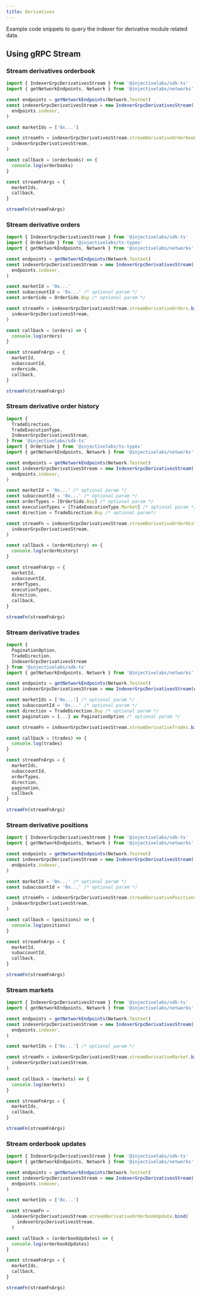 ```yaml
---
title: Derivatives
---
```


Example code snippets to query the indexer for derivative module related data.

## Using gRPC Stream

### Stream derivatives orderbook

```ts
import { IndexerGrpcDerivativesStream } from '@injectivelabs/sdk-ts'
import { getNetworkEndpoints, Network } from '@injectivelabs/networks'

const endpoints = getNetworkEndpoints(Network.Testnet)
const indexerGrpcDerivativesStream = new IndexerGrpcDerivativesStream(
  endpoints.indexer,
)

const marketIds = ['0x...']

const streamFn = indexerGrpcDerivativesStream.streamDerivativeOrderbookV2.bind(
  indexerGrpcDerivativesStream,
)

const callback = (orderbooks) => {
  console.log(orderbooks)
}

const streamFnArgs = {
  marketIds,
  callback,
}

streamFn(streamFnArgs)
```

### Stream derivative orders

```ts
import { IndexerGrpcDerivativesStream } from '@injectivelabs/sdk-ts'
import { OrderSide } from '@injectivelabs/ts-types'
import { getNetworkEndpoints, Network } from '@injectivelabs/networks'

const endpoints = getNetworkEndpoints(Network.Testnet)
const indexerGrpcDerivativesStream = new IndexerGrpcDerivativesStream(
  endpoints.indexer,
)

const marketId = '0x...'
const subaccountId = '0x...' /* optional param */
const orderSide = OrderSide.Buy /* optional param */

const streamFn = indexerGrpcDerivativesStream.streamDerivativeOrders.bind(
  indexerGrpcDerivativesStream,
)

const callback = (orders) => {
  console.log(orders)
}

const streamFnArgs = {
  marketId,
  subaccountId,
  orderside,
  callback,
}

streamFn(streamFnArgs)
```

### Stream derivative order history

```ts
import {
  TradeDirection,
  TradeExecutionType,
  IndexerGrpcDerivativesStream,
} from '@injectivelabs/sdk-ts'
import { OrderSide } from '@injectivelabs/ts-types'
import { getNetworkEndpoints, Network } from '@injectivelabs/networks'

const endpoints = getNetworkEndpoints(Network.Testnet)
const indexerGrpcDerivativesStream = new IndexerGrpcDerivativesStream(
  endpoints.indexer,
)

const marketId = '0x...' /* optional param */
const subaccountId = '0x...' /* optional param */
const orderTypes = [OrderSide.Buy] /* optional param */
const executionTypes = [TradeExecutionType.Market] /* optional param */
const direction = TradeDirection.Buy /* optional param*/

const streamFn = indexerGrpcDerivativesStream.streamDerivativeOrderHistory.bind(
  indexerGrpcDerivativesStream,
)

const callback = (orderHistory) => {
  console.log(orderHistory)
}

const streamFnArgs = {
  marketId,
  subaccountId,
  orderTypes,
  executionTypes,
  direction,
  callback,
}

streamFn(streamFnArgs)
```

### Stream derivative trades

```ts
import {
  PaginationOption,
  TradeDirection,
  IndexerGrpcDerivativesStream
} from '@injectivelabs/sdk-ts'
import { getNetworkEndpoints, Network } from '@injectivelabs/networks'

const endpoints = getNetworkEndpoints(Network.Testnet)
const indexerGrpcDerivativesStream = new IndexerGrpcDerivativesStream(endpoints.indexer)

const marketIds = ['0x...'] /* optional param */
const subaccountId = '0x...' /* optional param */
const direction = TradeDirection.Buy /* optional param */
const pagination = {...} as PaginationOption /* optional param */

const streamFn = indexerGrpcDerivativesStream.streamDerivativeTrades.bind(indexerGrpcDerivativesStream)

const callback = (trades) => {
  console.log(trades)
}

const streamFnArgs = {
  marketIds,
  subaccountId,
  orderTypes,
  direction,
  pagination,
  callback
}

streamFn(streamFnArgs)
```

### Stream derivative positions

```ts
import { IndexerGrpcDerivativesStream } from '@injectivelabs/sdk-ts'
import { getNetworkEndpoints, Network } from '@injectivelabs/networks'

const endpoints = getNetworkEndpoints(Network.Testnet)
const indexerGrpcDerivativesStream = new IndexerGrpcDerivativesStream(
  endpoints.indexer,
)

const marketId = '0x...' /* optional param */
const subaccountId = '0x...' /* optional param */

const streamFn = indexerGrpcDerivativesStream.streamDerivativePositions.bind(
  indexerGrpcDerivativesStream,
)

const callback = (positions) => {
  console.log(positions)
}

const streamFnArgs = {
  marketId,
  subaccountId,
  callback,
}

streamFn(streamFnArgs)
```

### Stream markets

```ts
import { IndexerGrpcDerivativesStream } from '@injectivelabs/sdk-ts'
import { getNetworkEndpoints, Network } from '@injectivelabs/networks'

const endpoints = getNetworkEndpoints(Network.Testnet)
const indexerGrpcDerivativesStream = new IndexerGrpcDerivativesStream(
  endpoints.indexer,
)

const marketIds = ['0x...'] /* optional param */

const streamFn = indexerGrpcDerivativesStream.streamDerivativeMarket.bind(
  indexerGrpcDerivativesStream,
)

const callback = (markets) => {
  console.log(markets)
}

const streamFnArgs = {
  marketIds,
  callback,
}

streamFn(streamFnArgs)
```

### Stream orderbook updates

```ts
import { IndexerGrpcDerivativesStream } from '@injectivelabs/sdk-ts'
import { getNetworkEndpoints, Network } from '@injectivelabs/networks'

const endpoints = getNetworkEndpoints(Network.Testnet)
const indexerGrpcDerivativesStream = new IndexerGrpcDerivativesStream(
  endpoints.indexer,
)

const marketIds = ['0x...']

const streamFn =
  indexerGrpcDerivativesStream.streamDerivativeOrderbookUpdate.bind(
    indexerGrpcDerivativesStream,
  )

const callback = (orderbookUpdates) => {
  console.log(orderbookUpdates)
}

const streamFnArgs = {
  marketIds,
  callback,
}

streamFn(streamFnArgs)
```
